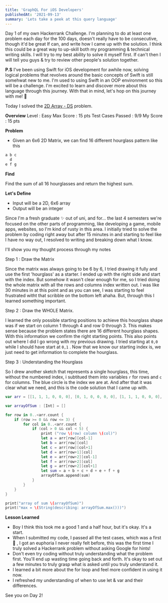 ```yaml
---
title: 'GraphQL For iOS Developers'
publishedAt: '2021-09-13'
summary: 'Lets take a peek at this query language'
---
```


Day 1 of my own Hackerrank Challenge. I'm planning to do at least one problem each day for the 100 days, doesn't really have to be consecutive, though it'd be great If can, and write how I came up with the solution. I think this could be a great way to up-skill both my programming & technical writing skills. I will try to my best ability to solve it myself first. If can't then I will tell you guys & try to review other people's solution together.

**P.S** I've been using Swift for iOS development for awhile now, solving logical problems that revolves around the basic concepts of Swift is still somehwat new to me. I'm used to using Swift in an OOP environment so this will be a challenge. I'm excited to learn and discover more about this language through this journey. With that in mind, let's hop on this journey with me! 🙋

Today I solved the [2D Array - DS](https://www.hackerrank.com/challenges/2d-array/problem) problem.

**Overview**
Level : Easy
Max Score :  15 pts
Test Cases Passed : 9/9
My Score : 15 pts

**Problem**

- Given an 6x6 2D Matrix, we can find 16 different hourglass pattern like this

```swift
a b c
  d
e f g
```

**Find**

Find the sum of all 16 hourglasses and return the highest sum.

**Let's Define**

- Input will be a 2D, 6x6 array
- Output will be an integer

Since I'm a fresh graduate ✨ out of uni, and for... the last 4 semesters we're focused on the other parts of programming, like developing a game, mobile apps, websites, so I'm kind of rusty in this area. I initially tried to solve the problem by coding right away but after 15 minutes in and starting to feel like I have no way out, I resolved to writing and breaking down what I know.

I'll show you my thought process through my notes

<!-- <Image -->
<!--   alt="First iter" -->
<!--   src="https://images.unsplash.com/photo-1631621451042-522ca13a73f2?ixid=MnwxMjA3fDB8MHxwaG90by1wYWdlfHx8fGVufDB8fHx8&ixlib=rb-1.2.1&auto=format&fit=crop&w=2134&q=80" -->
<!--   width={700} -->
<!--   height={1440} -->
<!--   /> -->

<!-- ![Test](https://images.unsplash.com/photo-1631621451042-522ca13a73f2?ixid=MnwxMjA3fDB8MHxwaG90by1wYWdlfHx8fGVufDB8fHx8&ixlib=rb-1.2.1&auto=format&fit=crop&w=2134&q=80) -->

Step 1 : Draw the Matrix

Since the matrix was always going to be 6 by 6, I tried drawing it fully and use the first 'hourglass' as a starter. I ended up with the right side and start with the index. But somehow it wasn't clear enough for me, so I tried doing the whole matrix with all the rows and columns index written out. I was like 30 minutes in at this point and as you can see, I was starting to feel frustrated witht that scribble on the bottom left ahaha. But, through this I learned something important.

<!-- ![Screen Shot 2021-08-14 at 10.07.05.png](https://s3-us-west-2.amazonaws.com/secure.notion-static.com/cbb36d9c-dae5-4daa-883f-822f51000c46/Screen_Shot_2021-08-14_at_10.07.05.png) -->

Step 2 : Draw the WHOLE Matrix.

I learned the only possible starting positions to achieve this hourglass shape was if we start on column 1 through 4 and row 0 through 3.  This makes sense because the problem states there are 16 different hourglass shapes. With this information we confirm the right starting points. This also points out where I did I go wrong with my previous drawing. I tried starting at  `0,0` while I should have start at `0,1` . Now that we know our starting index is, we just need to get information to complete the hourglass.

<!-- ![Screen Shot 2021-08-14 at 10.07.19.png](https://s3-us-west-2.amazonaws.com/secure.notion-static.com/706276cd-4cd7-42ea-b4ce-a0183c05ee5e/Screen_Shot_2021-08-14_at_10.07.19.png) -->

Step 3 : Understanding the Hourglass

So I drew another sketch that represents a single hourglass, this time, without the numbered index, i subtitued them into variables `r` for rows and `c` for columns. The blue circle is the index we are at. And after that it was clear what we need, and this is the code solution that I came up with.

```swift
var arr = [[1, 1, 1, 0, 0, 0], [0, 1, 0, 0, 0, 0], [1, 1, 1, 0, 0, 0], [0, 0, 2, 4, 4, 0], [0, 0, 0, 2, 0, 0], [0, 0, 1, 2, 4, 0]]

var arrayOfSum : [Int] = []

for row in 0..<arr.count {
    if (row >= 0 && row <= 3) {
        for col in 0..<arr.count {
            if (col > 0 && col < 5) {
                print ("row \(row) column \(col)")
                let a = arr[row][col-1]
                let b = arr[row][col]
                let c = arr[row][col+1]
                let d = arr[row+1][col]
                let e = arr[row+2][col-1]
                let f = arr[row+2][col]
                let g = arr[row+2][col+1]
                let sum = a + b + c + d + e + f + g
                arrayOfSum.append(sum)
            }
        }
    }
}

print("array of sum \(arrayOfSum)")
print("max = \(String(describing: arrayOfSum.max()))")
```

**Lesson Learned**

- Boy I think this took me a good 1 and a half hour, but it's okay. It's a start.
- When I submitted my code, I passed all the test cases, which was a first 🥺 , I got an euphoria I never really felt before, this was the first time I truly solved a Hackerrank problem without asking Google for hints!
- Don't even try coding without truly understanding what the problem first. You'll end up wasting time going back and forth. It's okay to set out a few minutes to truly grasp what is asked until you truly understand it.
- I learned a bit more about the for loop and feel more confident in using it now.
- I refreshed my understanding of when to use let & var and their differences.

See you on Day 2!